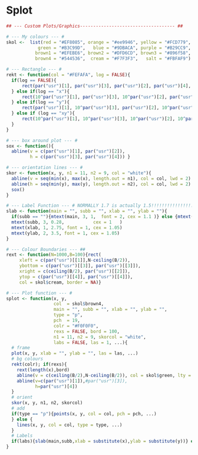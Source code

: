 # Splot






```r
## --- Custom Plots/Graphics------------------------------------ ##

# --- My colours --- #
skol <-  list(red = "#EF8085", orange = "#ee9946", yellow = "#FCD779",
            green = "#B3C99D",   blue = "#9DBACA", purple = "#B29CC9",
           brown1 = "#EFEBE6", brown2 = "#DFD6CD", brown3 = "#896f58",
           brown4 = "#544536",  cream = "#F7F3F3",   salt = "#FBFAF9")

# --- Rectangle --- #
rekt <- function(col = "#FEFAFA", log = FALSE){
  if(log == FALSE){
      rect(par("usr")[1], par("usr")[3], par("usr")[2], par("usr")[4], col = col)
  } else if(log == "x"){
      rect(10^par("usr")[1], par("usr")[3], 10^par("usr")[2], par("usr")[4], col = col)
  } else if(log == "y"){
      rect(par("usr")[1], 10^par("usr")[3], par("usr")[2], 10^par("usr")[4], col = col)
  } else if (log == "xy"){
      rect(10^par("usr")[1], 10^par("usr")[3], 10^par("usr")[2], 10^par("usr")[4], col = col)
  }
}

# --- box around plot --- #
sox <- function(){
  abline(v = c(par("usr")[1], par("usr")[2]),
         h = c(par("usr")[3], par("usr")[4])) }

# --- orientation lines --- #
skor <- function(x, y, n1 = 11, n2 = 9, col = "white"){
  abline(v = seq(min(x), max(x), length.out = n1), col = col, lwd = 2)
  abline(h = seq(min(y), max(y), length.out = n2), col = col, lwd = 2)
  sox()
}

# --- Label Function --- # NORMALLY 1.7 is actually 1.5!!!!!!!!!!!!!!!!!!!
slab <- function(main = "", subb = "", xlab = "", ylab = ""){
  if(subb == ""){mtext(main, 3, 1,  font = 2, cex = 1.1 )} else {mtext(main, 3, 1.75,  font = 2, cex = 1.1 )}
  mtext(subb, 3, 0.28,           cex = 1   )
  mtext(xlab, 1, 2.75, font = 1, cex = 1.05)
  mtext(ylab, 2, 3.5, font = 1, cex = 1.05)
}

# --- Colour Boundaries --- ##
rext <- function(N=1000,B=100){rect(
     xleft = c(par("usr")[[1]],N-ceiling(B/2)),
     ybottom = c(par("usr")[[3]], par("usr")[[3]]),
     xright = c(ceiling(B/2), par("usr")[[2]]),
     ytop = c(par("usr")[[4]], par("usr")[[4]]),
     col = skol$cream, border = NA)}

# --- Plot function --- #
splot <- function(x, y,
                  col  = skol$brown4,
                  main = "", subb = "", xlab = "", ylab = "",
                  type = "p",
                  pch  = 19,
                  colr = "#F0F0F0", 
                  rexs = FALSE, bord = 100,
                  n1 = 11, n2 = 9, skorcol = "white",
                  labs = FALSE, las = 1, ...){
  # frame
  plot(x, y, xlab = "", ylab = "", las = las, ...)
  # bg colours
  rekt(colr); if(rexs){
    rext(length(x),bord)
    abline(v = c(ceiling(B/2),N-ceiling(B/2)), col = skol$green, lty = 2)
    abline(v=c(par("usr")[1]),#par("usr")[3]),
           h=par("usr")[4]) 
  }
  # orient
  skor(x, y, n1, n2, skorcol)
  # add
  if(type == "p"){points(x, y, col = col, pch = pch, ...)
  } else {
    lines(x, y, col = col, type = type, ...)
  }
  # Labels
  if(labs){slab(main,subb,xlab = substitute(x),ylab = substitute(y))} else {slab(main,subb,xlab,ylab)}
}
```